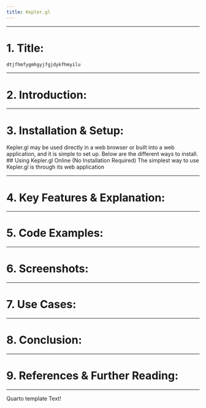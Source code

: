 ```yaml
---
title: Kepler.gl
---
```

---


# 1. Title: {#Title}

```js
dtjfhmfygmhgyjfgjdykfhmyilu
```


---

# 2. Introduction: {#Introduction}

---

# 3. Installation & Setup: {#Installation-Setup}
Kepler.gl may be used directly in a web browser or built into a web application, and it is simple to set up. Below are the different ways to install.
## Using Kepler.gl Online (No Installation Required)
The simplest way to use Kepler.gl is through its web application

---

# 4. Key Features & Explanation: {#Key-Features-Explanation}

---

# 5. Code Examples: {#Code-Examples}

---

# 6. Screenshots: {#Screenshots}

---

# 7. Use Cases: {#Use-Cases}

---

# 8. Conclusion: {#Conclusion}

---

# 9. References & Further Reading: {#References-Further-Reading}

---
Quarto template Text!
